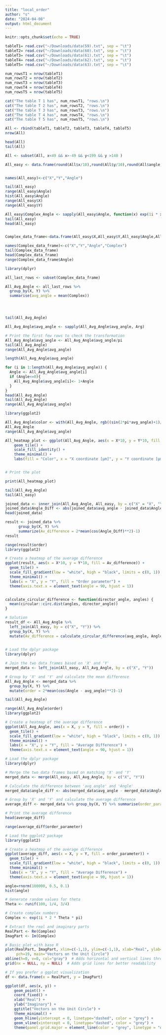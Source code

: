 ```yaml
---
title: "local_order"
author: "s"
date: "2024-04-08"
output: html_document
---
```


```r
knitr::opts_chunk$set(echo = TRUE)
```

```r
tableT1= read.csv("~/Downloads/data(59).txt", sep = "\t")
tableT2= read.csv("~/Downloads/data(60).txt", sep = "\t")
tableT3= read.csv("~/Downloads/data(61).txt", sep = "\t")
tableT4= read.csv("~/Downloads/data(62).txt", sep = "\t")
tableT5= read.csv("~/Downloads/data(63).txt", sep = "\t")
```

```r
num_rowsT1 = nrow(tableT1)
num_rowsT2 = nrow(tableT2)
num_rowsT3 = nrow(tableT3)
num_rowsT4 = nrow(tableT4)
num_rowsT5 = nrow(tableT5)

cat("The table T 1 has", num_rowsT1, "rows.\n")
cat("The table T 2 has", num_rowsT2, "rows.\n")
cat("The table T 3 has", num_rowsT3, "rows.\n")
cat("The table T 4 has", num_rowsT4, "rows.\n")
cat("The table T 5 has", num_rowsT5, "rows.\n")
```

```r
All <- rbind(tableT1, tableT2, tableT3, tableT4, tableT5)
nrow(All)

head(All)
tail(All)
```

```r
All <- subset(All, x<49 && x>-49 && y<199 && y >140 )
```

```r
All_easy <- data.frame(round(All$x/10),round(All$y/10),round(All$angle,10))


names(All_easy)<-c("X","Y","Angle")

tail(All_easy)
range(All_easy$Angle)
hist(All_easy$Angle)
range(All_easy$X)
range(All_easy$Y)
```

```r
All_easy$Complex_Angle <- sapply(All_easy$Angle, function(x) exp(1i * x * 2 * pi))
tail(All_easy)
head(All_easy)



```

```r
Complex_data_frame<-data.frame(All_easy$X,All_easy$Y,All_easy$Angle,All_easy$Complex_Angle)

names(Complex_data_frame)<-c("X","Y","Angle","Complex")
tail(Complex_data_frame)
head(Complex_data_frame)
range(Complex_data_frame$Angle)

```

```r
library(dplyr)

all_last_rows <- subset(Complex_data_frame)

All_Avg_Angle <- all_last_rows %>%
  group_by(X, Y) %>%
  summarise(avg_angle = mean(Complex))




tail(All_Avg_Angle)


```

```r
All_Avg_Angle$avg_angle <- sapply(All_Avg_Angle$avg_angle, Arg)

# Print the first few rows to check the transformation
All_Avg_Angle$avg_angle <- All_Avg_Angle$avg_angle/pi
tail(All_Avg_Angle)
range(All_Avg_Angle$avg_angle)

```

```r
length(All_Avg_Angle$avg_angle)

for (i in 1:length(All_Avg_Angle$avg_angle)) {
  Angle <- All_Avg_Angle$avg_angle[i]
  if (Angle<=0){
    All_Avg_Angle$avg_angle[i]<- 1+Angle
  }
}
head(All_Avg_Angle)
tail(All_Avg_Angle)
range(All_Avg_Angle$avg_angle)
```

```r
library(ggplot2)

All_Avg_Angle$color <- with(All_Avg_Angle, rgb((sin(2*pi*avg_angle)+1)/2, (cos(2*pi*avg_angle)+1)/2, (-sin(2*pi*avg_angle)+1)/2))
All_Avg_Angle
range(All_Avg_Angle$avg_angle)
```

```r
All_heatmap_plot <- ggplot(All_Avg_Angle, aes(x = X*10, y = Y*10, fill = color)) +
    geom_tile() +
    scale_fill_identity() +
    theme_minimal() +
    labs(fill = "Color", x = "X coordinate [µm]", y = "Y coordinate [µm]", title = "Local Directors in the chamber")   


# Print the plot 

print(All_heatmap_plot) 
```

```r
tail(All_Avg_Angle)
tail(All_easy)

```

```r
joined_data <- inner_join(All_Avg_Angle, All_easy, by = c("X" = "X", "Y" = "Y"))
joined_data$Angle_Diff <- abs(joined_data$avg_angle - joined_data$Angle)
head(joined_data)
```

```r
result <- joined_data %>%
      group_by(X, Y) %>%
      summarize(Av_difference = 2*mean(cos(Angle_Diff)**2)-1)
result
```

```r

range(result$order)
library(ggplot2)

# Create a heatmap of the average difference
ggplot(result, aes(x = X*10, y = Y*10, fill = Av_difference)) +
  geom_tile() +
  scale_fill_gradient(low = "white", high = "black", limits = c(0, 1)) +
  theme_minimal() + 
  labs(x = "X", y = "Y", fill = "Order parameter") +
  theme(axis.text.x = element_text(angle = 90, hjust = 1))



```

```r

calculate_circular_difference <- function(director_angle, angles) {
  mean(circular::circ.dist(angles, director_angle))
}

# Solution
result_df <- All_Avg_Angle %>%
  left_join(All_easy, by = c("X", "Y")) %>%  
  group_by(X, Y) %>%                   
  mutate(Av_difference = calculate_circular_difference(avg_angle, Angle)) %>% 
 

```

```r

# Load the dplyr package
library(dplyr)

# Join the two data frames based on 'X' and 'Y'
merged_data <- left_join(All_easy, All_Avg_Angle, by = c("X", "Y"))

# Group by 'X' and 'Y' and calculate the mean difference
All_Avg_Angle <- merged_data %>%
  group_by(X, Y) %>%
  mutate(order = 2*mean(cos(Angle - avg_angle)**2)-1)

tail(All_Avg_Angle)
```

```r

range(All_Avg_Angle$order)
library(ggplot2)

# Create a heatmap of the average difference
ggplot(All_Avg_Angle, aes(x = X, y = Y, fill = order)) +
  geom_tile() +
  scale_fill_gradient(low = "white", high = "black", limits = c(0, 1)) +
  theme_minimal() +
  labs(x = "X", y = "Y", fill = "Average Difference") +
  theme(axis.text.x = element_text(angle = 90, hjust = 1))
```

```r
# Load the dplyr package
library(dplyr)

# Merge the two data frames based on matching 'X' and 'Y'
merged_data <- merge(All_easy, All_Avg_Angle, by = c("X", "Y"))

# Calculate the difference between 'avg_angle' and 'Angle'
merged_data$angle_diff <- abs(merged_data$avg_angle - merged_data$Angle)

# Group by 'X' and 'Y' and calculate the average difference
average_diff <- merged_data %>% group_by(X, Y) %>% summarise(order_parameter = 2*mean(cos(angle_diff)**2)-1)
```

```r

# Print the average difference
head(average_diff)

range(average_diff$order_parameter)
```

```r
# Load the ggplot2 package
library(ggplot2)

# Create a heatmap of the average difference
ggplot(average_diff, aes(x = X, y = Y, fill = order_parameter)) +
  geom_tile() +
  scale_fill_gradient(low = "white", high = "black", limits = c(0, 1)) +
  theme_minimal() +
  labs(x = "X", y = "Y", fill = "Average Difference") +
  theme(axis.text.x = element_text(angle = 90, hjust = 1))
```

```r

angle=rnorm(100000, 0.5, 0.1)
hist(angle)

```

```r

# Generate random values for theta
Theta <- runif(100, 1/4, 3/4)

# Create complex numbers
Complex <- exp(1i * 2 * Theta * pi)

# Extract the real and imaginary parts
RealPart <- Re(Complex)
ImagPart <- Im(Complex)

# Basic plot with base R
plot(RealPart, ImagPart, xlim=c(-1,1), ylim=c(-1,1), xlab="Real", ylab="Imaginary",
     pch=19, main="Vectors on the Unit Circle")
abline(h=0, v=0, col="gray")  # Adds horizontal and vertical lines through origin
grid(nx = NULL, ny = NULL)  # Adds grid lines for better readability

# If you prefer a ggplot visualization
df <- data.frame(x = RealPart, y = ImagPart)

ggplot(df, aes(x, y)) +
    geom_point() +
    coord_fixed() +
    xlab("Real") + 
    ylab("Imaginary") +
    ggtitle("Vectors on the Unit Circle") +
    theme_minimal() +
    geom_hline(yintercept = 0, linetype="dashed", color = "grey") +
    geom_vline(xintercept = 0, linetype="dashed", color = "grey") +
    theme(panel.grid.major = element_line(color = "grey", linetype = "dashed"))


```
